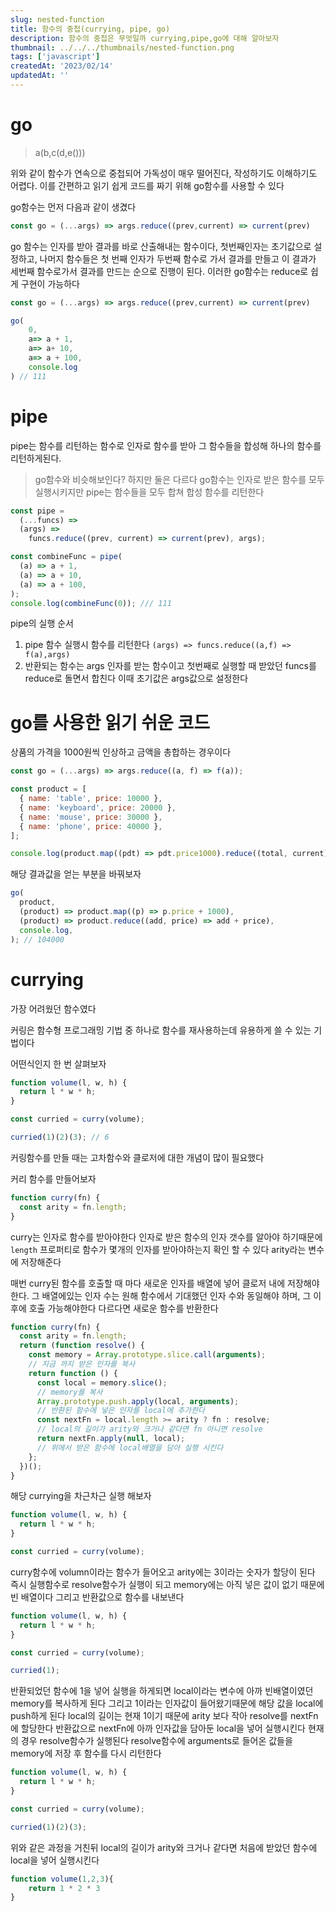```yaml
---
slug: nested-function
title: 함수의 중첩(currying, pipe, go)
description: 함수의 중첩은 무엇일까 currying,pipe,go에 대해 알아보자
thumbnail: ../../../thumbnails/nested-function.png
tags: ['javascript']
createdAt: '2023/02/14'
updatedAt: ''
---
```


# go

> a(b,c(d,e()))

위와 같이 함수가 연속으로 중첩되어 가독성이 매우 떨어진다, 작성하기도 이해하기도 어렵다.
이를 간편하고 읽기 쉽게 코드를 짜기 위해 go함수를 사용할 수 있다

go함수는 먼저 다음과 같이 생겼다

```js
const go = (...args) => args.reduce((prev,current) => current(prev)
```

go 함수는 인자를 받아 결과를 바로 산출해내는 함수이다,
첫번째인자는 초기값으로 설정하고, 나머지 함수들은 첫 번째 인자가 두번째 함수로 가서 결과를 만들고 이 결과가 세번째 함수로가서 결과를 만드는 순으로 진행이 된다. 이러한 go함수는 reduce로 쉽게 구현이 가능하다

```js
const go = (...args) => args.reduce((prev,current) => current(prev)

go(
	0,
	a=> a + 1,
	a=> a+ 10,
	a=> a + 100,
	console.log
) // 111
```

# pipe

pipe는 함수를 리턴하는 함수로 인자로 함수를 받아 그 함수들을 합성해 하나의 함수를 리턴하게된다.

> go함수와 비슷해보인다?
> 하지만 둘은 다르다
> go함수는 인자로 받은 함수를 모두 실행시키지만
> pipe는 함수들을 모두 합쳐 합성 함수를 리턴한다

```js
const pipe =
  (...funcs) =>
  (args) =>
    funcs.reduce((prev, current) => current(prev), args);

const combineFunc = pipe(
  (a) => a + 1,
  (a) => a + 10,
  (a) => a + 100,
);
console.log(combineFunc(0)); /// 111
```

pipe의 실행 순서

1. pipe 함수 실행시 함수를 리턴한다
   `(args) => funcs.reduce((a,f) => f(a),args)`
2. 반환되는 함수는 args 인자를 받는 함수이고 첫번째로 실행할 때 받았던 funcs를 reduce로 돌면서 합친다 이때 초기값은 args값으로 설정한다

# go를 사용한 읽기 쉬운 코드

상품의 가격을 1000원씩 인상하고 금액을 총합하는 경우이다

```js
const go = (...args) => args.reduce((a, f) => f(a));

const product = [
  { name: 'table', price: 10000 },
  { name: 'keyboard', price: 20000 },
  { name: 'mouse', price: 30000 },
  { name: 'phone', price: 40000 },
];

console.log(product.map((pdt) => pdt.price1000).reduce((total, current) => total + current));
```

해당 결과값을 얻는 부분을 바꿔보자

```js
go(
  product,
  (product) => product.map((p) => p.price + 1000),
  (product) => product.reduce((add, price) => add + price),
  console.log,
); // 104000
```

# currying

가장 어려웠던 함수였다

커링은 함수형 프로그래밍 기법 중 하나로 함수를 재사용하는데 유용하게 쓸 수 있는 기법이다

어떤식인지 한 번 살펴보자

```js
function volume(l, w, h) {
  return l * w * h;
}

const curried = curry(volume);

curried(1)(2)(3); // 6
```

커링함수를 만들 때는 고차함수와 클로저에 대한 개념이 많이 필요했다

커리 함수를 만들어보자

```js
function curry(fn) {
  const arity = fn.length;
}
```

curry는 인자로 함수를 받아야한다
인자로 받은 함수의 인자 갯수를 알아야 하기때문에
`length` 프로퍼티로 함수가 몇개의 인자를 받아야하는지 확인 할 수 있다
arity라는 변수에 저장해준다

매번 curry된 함수를 호출할 때 마다 새로운 인자를 배열에 넣어 클로저 내에 저장해야한다.
그 배열에있는 인자 수는 원해 함수에서 기대했던 인자 수와 동일해야 하며, 그 이후에 호출 가능해야한다
다르다면 새로운 함수를 반환한다

```js
function curry(fn) {
  const arity = fn.length;
  return (function resolve() {
    const memory = Array.prototype.slice.call(arguments);
    // 지금 까지 받은 인자를 복사
    return function () {
      const local = memory.slice();
      // memory를 복사
      Array.prototype.push.apply(local, arguments);
      // 반환된 함수에 넣은 인자를 local에 추가한다
      const nextFn = local.length >= arity ? fn : resolve;
      // local의 길이가 arity와 크거나 같다면 fn 아니면 resolve
      return nextFn.apply(null, local);
      // 위에서 받은 함수에 local배열을 담아 실행 시킨다
    };
  })();
}
```

해당 currying을 차근차근 실행 해보자

```js
function volume(l, w, h) {
  return l * w * h;
}

const curried = curry(volume);
```

curry함수에 volumn이라는 함수가 들어오고
arity에는 3이라는 숫자가 할당이 된다
즉시 실행함수로 resolve함수가 실행이 되고
memory에는 아직 넣은 값이 없기 때문에 빈 배열이다
그리고 반환값으로 함수를 내보낸다

```js
function volume(l, w, h) {
  return l * w * h;
}

const curried = curry(volume);

curried(1);
```

반환되었던 함수에 1을 넣어 실행을 하게되면
local이라는 변수에 아까 빈배열이였던 memory를 복사하게 된다
그리고 1이라는 인자값이 들어왔기때문에 해당 값을 local에 push하게 된다
local의 길이는 현재 1이기 때문에 arity 보다 작아 resolve를 nextFn에 할당한다
반환값으로 nextFn에 아까 인자값을 담아둔 local을 넣어 실행시킨다
현재의 경우 resolve함수가 실행된다
resolve함수에 arguments로 들어온 값들을 memory에 저장 후
함수를 다시 리턴한다

```js
function volume(l, w, h) {
  return l * w * h;
}

const curried = curry(volume);

curried(1)(2)(3);
```

위와 같은 과정을 거친뒤
local의 길이가 arity와 크거나 같다면 처음에 받았던 함수에 local을 넣어 실행시킨다

```js
function volume(1,2,3){
	return 1 * 2 * 3
}
```
